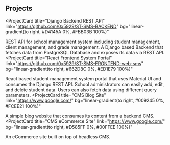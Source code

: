 ## Projects

<ProjectCard
  title="Django Backend REST API"
  link="https://github.com/0x5929/ST-SMS-BACKEND"
  bg="linear-gradient(to right, #D4145A 0%, #FBB03B 100%)"
>
  REST API for school management system including student management, client management, and grade management. 
  A Django based Backend that fetches data from PostgreSQL Database and exposes its data via REST API.
</ProjectCard>
<ProjectCard
  title="React Frontend System Portal"
  link="https://github.com/0x5929/ST-SMS-FRONTEND-web-sms"
  bg="linear-gradient(to right, #662D8C 0%, #ED1E79 100%)"
>
  React based student management system portal that uses Material UI and consumes the Django REST API. 
  School administrators can easily add, edit, and delete student data. Users can also fetch data using different query parameters.
</ProjectCard>
<ProjectCard
  title="CMS Blog Site"
  link="https://www.google.com/"
  bg="linear-gradient(to right, #009245 0%, #FCEE21 100%)"
>
  A simple blog website that consumes its content from a backend CMS. 
</ProjectCard>
<ProjectCard
  title="CMS eCommerce Site"
  link="https://www.google.com/"
  bg="linear-gradient(to right, #D585FF 0%, #00FFEE 100%)"
>
  An eCommerce site built on top of headless CMS.
</ProjectCard>
